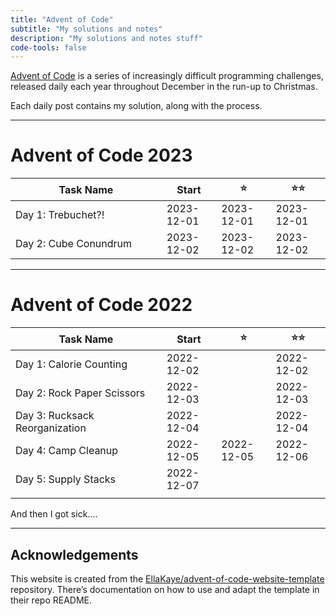 ```yaml
---
title: "Advent of Code"
subtitle: "My solutions and notes"
description: "My solutions and notes stuff"
code-tools: false
---
```


[Advent of Code](https://adventofcode.com) is a series of increasingly difficult programming challenges, released daily each year throughout December in the run-up to Christmas.


Each daily post contains my solution, along with the process. 

------

# Advent of Code 2023

| Task Name                      | Start      | ⭐         | ⭐⭐       |
|--------------------------------|------------|------------|------------|
| Day 1: Trebuchet?!             | 2023-12-01 | 2023-12-01 | 2023-12-01 |
| Day 2: Cube Conundrum          | 2023-12-02 | 2023-12-02 | 2023-12-02 |



------


# Advent of Code 2022

| Task Name                      | Start      | ⭐         | ⭐⭐       |
|--------------------------------|------------|------------|------------|
| Day 1: Calorie Counting        | 2022-12-02 |            | 2022-12-02 |
| Day 2: Rock Paper Scissors     | 2022-12-03 |            | 2022-12-03 |
| Day 3: Rucksack Reorganization | 2022-12-04 |            | 2022-12-04 |
| Day 4: Camp Cleanup            | 2022-12-05 | 2022-12-05 | 2022-12-06 |
| Day 5: Supply Stacks           | 2022-12-07 |            |            |
|                                |            |            |            |

And then I got sick.... 

----


::: {.callout-tip}
## Acknowledgements  

This website is created from the [EllaKaye/advent-of-code-website-template](https://github.com/EllaKaye/advent-of-code-website-template) repository. There’s documentation on how to use and adapt the template in their repo README.

:::
